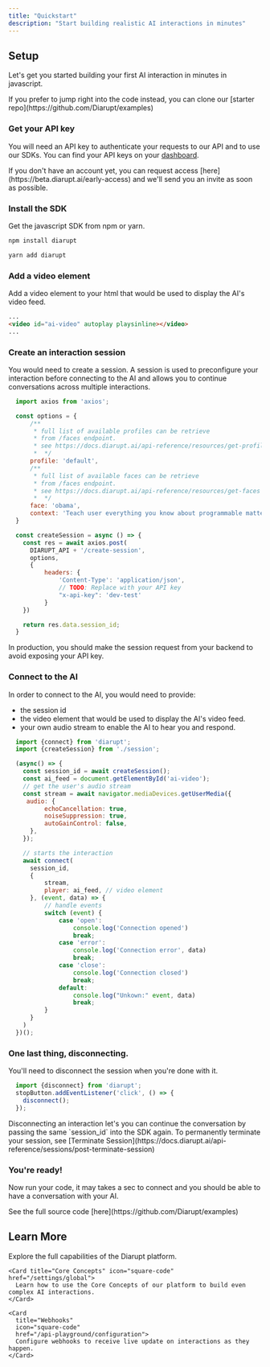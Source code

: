 ```yaml
---
title: "Quickstart"
description: "Start building realistic AI interactions in minutes"
---
```


## Setup

Let's get you started building your first AI interaction in minutes in javascript.

<Tip>  
  If you prefer to jump right into the code instead, you can clone our [starter repo](https://github.com/Diarupt/examples)
</Tip>

### Get your API key

You will need an API key to authenticate your requests to our API and to use our SDKs.
You can find your API keys on your [dashboard](https://beta.diarupt.ai/manage/api-keys).

<AccordionGroup>
  <Accordion icon="github" title="Don't have an account? Join Beta">
    If you don't have an account yet, you can request access
    [here](https://beta.diarupt.ai/early-access) and we'll send you an invite
    as soon as possible.
  </Accordion>
</AccordionGroup>

### Install the SDK

Get the javascript SDK from npm or yarn.

<CodeGroup>

```bash npm 
npm install diarupt
```

```bash yarn
yarn add diarupt
```
</CodeGroup>

### Add a video element
Add a video element to your html that would be used to display the AI's video feed.
  
```html index.html
...
<video id="ai-video" autoplay playsinline></video>
...
```

### Create an interaction session

You would need to create a session. A session is used to preconfigure your interaction before connecting to the AI and 
allows you to continue conversations across multiple interactions.

```javascript session.js
  import axios from 'axios';

  const options = {
      /**
       * full list of available profiles can be retrieve 
       * from /faces endpoint.
       * see https://docs.diarupt.ai/api-reference/resources/get-profiles
       *  */
      profile: 'default',
      /**
       * full list of available faces can be retrieve 
       * from /faces endpoint.
       * see https://docs.diarupt.ai/api-reference/resources/get-faces
       *  */
      face: 'obama',
      context: 'Teach user everything you know about programmable matter',
  }

  const createSession = async () => {
    const res = await axios.post(
      DIARUPT_API + '/create-session',
      options,
      {
          headers: {
              'Content-Type': 'application/json',
              // TODO: Replace with your API key
              "x-api-key": 'dev-test'
          }
    })

    return res.data.session_id;
  }
```
<Warning>
  In production, you should make the session request from your backend to avoid exposing your API key.
</Warning>

### Connect to the AI
In order to connect to the AI, you would need to provide:
- the session id 
- the video element that would be used to display the AI's video feed.
- your own audio stream to enable the AI to hear you and respond.

```javascript index.js
  import {connect} from 'diarupt';
  import {createSession} from './session';

  (async() => {
    const session_id = await createSession();
    const ai_feed = document.getElementById('ai-video');
    // get the user's audio stream
    const stream = await navigator.mediaDevices.getUserMedia({
     audio: {
          echoCancellation: true,
          noiseSuppression: true,
          autoGainControl: false,
      },
    });

    // starts the interaction
    await connect(
      session_id,
      {
          stream,
          player: ai_feed, // video element
      }, (event, data) => {
          // handle events
          switch (event) {
              case 'open':
                  console.log('Connection opened')
                  break;
              case 'error':
                  console.log('Connection error', data)
                  break;
              case 'close':
                  console.log('Connection closed')
                  break;
              default:
                  console.log("Unkown:" event, data)
                  break;
          }
      }
    )
  })();
```

### One last thing, disconnecting.
You'll need to disconnect the session when you're done with it.
```javascript index.js
  import {disconnect} from 'diarupt';
  stopButton.addEventListener('click', () => {
    disconnect();
  });
```
<Warning>
Disconnecting an interaction let's you can continue the conversation 
by passing the same `session_id` into the SDK again. To permanently terminate your session, see [Terminate Session](https://docs.diarupt.ai/api-reference/sessions/post-terminate-session)
</Warning>

### You're ready!

Now run your code, it may takes a sec to connect and you should be able to have a conversation with your AI.

<Info>  
  See the full source code [here](https://github.com/Diarupt/examples)
</Info>

## Learn More

Explore the full capabilities of the Diarupt platform.

<CardGroup>

    <Card title="Core Concepts" icon="square-code" href="/settings/global">
      Learn how to use the Core Concepts of our platform to build even complex AI interactions.
    </Card>

    <Card
      title="Webhooks"
      icon="square-code"
      href="/api-playground/configuration">
      Configure webhooks to receive live update on interactions as they happen.
    </Card>
</CardGroup>
